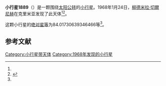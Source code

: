 {{Infobox planet
| bgcolour = #FFFFC0
| name = 1889 Pakhmutova
| symbol = 
| image = 
| caption = 
| discovery = yes
| discovery_ref = 
| discoverer = [[柳德米拉·切爾尼赫|柳德米拉·切爾尼赫]]
| discovery_site = [[克里米亚|克里米亚]] 
| discovered = 1968年1月24日
| designations = yes
| mp_name = 
| named_after = 
| alt_names = 1968 BE/ 1942 JM / 1966 US / 1969 JM
| mp_category = [[主带小行星|主带小行星]]
| orbit_ref = <ref name="a">[http://ssd.jpl.nasa.gov/sbdb.cgi?sstr=1889 1889 Pakhmutova] {{Wayback|url=http://ssd.jpl.nasa.gov/sbdb.cgi?sstr=1889 |date=20201122002701 }}，小行星數據庫瀏覽器（JPL Small-Body Database Browser）－[[美国国家航空航天局|美国国家航空航天局]]喷气推进实验室</ref>
| epoch = 2456400.5 (2013年4月18日更新)
| aphelion = {{convert|3.433157361997696|AU|km|3|abbr=on|lk=out}}
| perihelion = {{convert|2.748364626143377|AU|km|3|abbr=on}}
| semimajor = {{convert|3.090760994070536|AU|km|3|abbr=on}}
| eccentricity = 0.110780603
| period = 1984.707729 [[日|日]]<br />5.43[[儒略年|儒略年]]
| avg_speed = 
| inclination = 13.18139833767595
| asc_node = 55.18943230562805
| mean_anomaly = 
| arg_peri = 84.01730639346466
| satellites = 
| physical_characteristics = yes
| dimensions = 
| mass = 
| density = 
| surface_grav = 
| escape_velocity = 
| sidereal_day = 
| axial_tilt = 
| pole_ecliptic_lat = 
| pole_ecliptic_lon = 
| albedo = 
| temperatures= 
| temp_name1 = 
| mean_temp_1 = 
| max_temp_1 = 
| temp_name2 = 
| max_temp_2 = 
| spectral_type = 
| abs_magnitude = 84.01730639346466
}}

'''小行星1889'''（{{lang-en|1889 Pakhmutova}}）是一颗围绕[[太阳|太阳]][[公转|公转]]的[[小行星|小行星]]。1968年1月24日，[[柳德米拉·切爾尼赫|柳德米拉·切爾尼赫]]在克里米亚发现了此天体<ref name="a" /><ref>{{cite news|title=小行星列表|url=http://cfa-www.harvard.edu/iau/lists/NumberedMPs.txt|accessdate=2013-07-08|newspaper=哈佛大学|archive-date=2008-05-17|archive-url=https://web.archive.org/web/20080517010638/http://cfa-www.harvard.edu/iau/lists/NumberedMPs.txt|dead-url=no}}</ref>。

这颗小行星的[[绝对星等|绝对星等]]为84.01730639346466等<ref name="a" />。

==参考文献==
{{reflist}}
{{Minor Planet Number|[[小行星1888|小行星1888]]|[[小行星1890|小行星1890]]}}

{{小天体}}

[[Category:小行星带天体|Category:小行星带天体]]
[[Category:1968年发现的小行星|Category:1968年发现的小行星]]

{{asteroid-stub}}